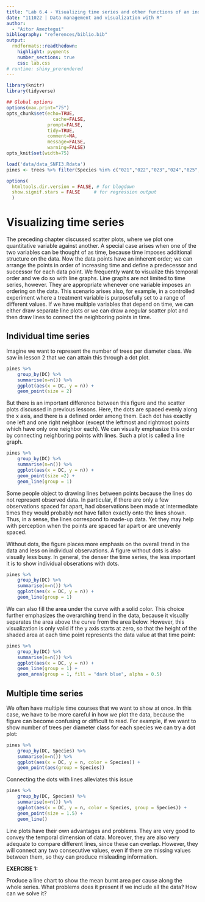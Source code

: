 ```yaml
---
title: "Lab 6.4 - Visualizing time series and other functions of an independent variable"
date: "111022 | Data management and visualization with R"
author: 
  - "Aitor Ameztegui"
bibliography: "references/biblio.bib"
output:
  rmdformats::readthedown:
    highlight: pygments
    number_sections: true
    css: lab.css
# runtime: shiny_prerendered
---
```



```r

library(knitr)
library(tidyverse)

## Global options
options(max.print="75")
opts_chunk$set(echo=TRUE,
	             cache=FALSE,
               prompt=FALSE,
               tidy=TRUE,
               comment=NA,
               message=FALSE,
               warning=FALSE)
opts_knit$set(width=75)

load('data/data_SNFI3.Rdata')
pines <- trees %>% filter(Species %in% c("021","022","023","024","025","026","027","028")) 


```


```r
options(
  htmltools.dir.version = FALSE, # for blogdown
  show.signif.stars = FALSE     # for regression output
  )
```

# Visualizing time series {-}

The preceding chapter discussed scatter plots, where we plot one quantitative variable against another. A special case arises when one of the two variables can be thought of as time, because time imposes additional structure on the data. Now the data points have an inherent order; we can arrange the points in order of increasing time and define a predecessor and successor for each data point. We frequently want to visualize this temporal order and we do so with line graphs. Line graphs are not limited to time series, however. They are appropriate whenever one variable imposes an ordering on the data. This scenario arises also, for example, in a controlled experiment where a treatment variable is purposefully set to a range of different values. If we have multiple variables that depend on time, we can either draw separate line plots or we can draw a regular scatter plot and then draw lines to connect the neighboring points in time.


## Individual time series {-}

Imagine we want to represent the number of trees per diameter class. We saw in lesson 2 that we can attain this through a dot plot.

```r
pines %>%
    group_by(DC) %>%
    summarise(n=n()) %>%
    ggplot(aes(x = DC, y = n)) +
    geom_point(size = 2)

```
But there is an important difference between this figure and the scatter plots discussed in previous lessons. Here, the dots are spaced evenly along the x axis, and there is a defined order among them. Each dot has exactly one left and one right neighbor (except the leftmost and rightmost points which have only one neighbor each). We can visually emphasize this order by connecting neighboring points with lines. Such a plot is called a line graph.

```r
pines %>%
    group_by(DC) %>%
    summarise(n=n()) %>%
    ggplot(aes(x = DC, y = n)) +
    geom_point(size =2) +
    geom_line(group = 1)

```
Some people object to drawing lines between points because the lines do not represent observed data. In particular, if there are only a few observations spaced far apart, had observations been made at intermediate times they would probably not have fallen exactly onto the lines shown. Thus, in a sense, the lines correspond to made-up data. Yet they may help with perception when the points are spaced far apart or are unevenly spaced.

Without dots, the figure places more emphasis on the overall trend in the data and less on individual observations. A figure without dots is also visually less busy. In general, the denser the time series, the less important it is to show individual obserations with dots. 

```r
pines %>%
    group_by(DC) %>%
    summarise(n=n()) %>%
    ggplot(aes(x = DC, y = n)) +
    geom_line(group = 1)
```
We can also fill the area under the curve with a solid color. This choice further emphasizes the overarching trend in the data, because it visually separates the area above the curve from the area below. However, this visualization is only valid if the y axis starts at zero, so that the height of the shaded area at each time point represents the data value at that time point:

```r
pines %>%
    group_by(DC) %>%
    summarise(n=n()) %>%
    ggplot(aes(x = DC, y = n)) +
    geom_line(group = 1) +
    geom_area(group = 1, fill = "dark blue", alpha = 0.5)
```

## Multiple time series {-}

We often have multiple time courses that we want to show at once. In this case, we have to be more careful in how we plot the data, because the figure can become confusing or difficult to read. For example, if we want to show number of trees per diameter class for each species we can try a dot plot:


```r
pines %>%
    group_by(DC, Species) %>%
    summarise(n=n()) %>%
    ggplot(aes(x = DC, y = n, color = Species)) +
    geom_point(aes(group = Species))
```

Connecting the dots with lines alleviates this issue 

```r
pines %>%
    group_by(DC, Species) %>%
    summarise(n=n()) %>%
    ggplot(aes(x = DC, y = n, color = Species, group = Species)) +
    geom_point(size = 1.5) +
    geom_line()

```

Line plots have their own advantages and problems. They are very good to convey the temporal dimension of data. Moreover, they are also very adequate to compare different lines, since these can overlap. However, they will connect any two consecutive values, even if there are missing values between them, so they can produce misleading information. 

::: exercise

**EXERCISE 1:** </br>

Produce a line chart to show the mean burnt area per cause along the whole series. What problems does it present if we include all the data? How can we solve it?


:::

